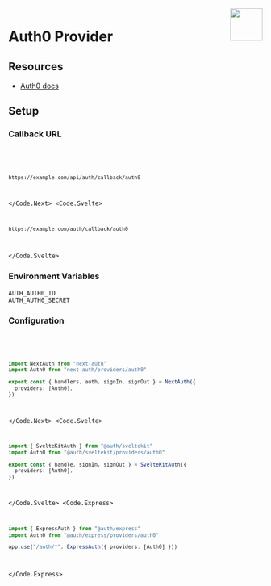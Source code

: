 
<img align="right" src="/img/providers/auth0.svg" width="64" height="64" />

# Auth0 Provider

## Resources

- [Auth0 docs](https://auth0.com/docs/authenticate)

## Setup

### Callback URL

<Code>
  <Code.Next>

```bash
https://example.com/api/auth/callback/auth0
```

  </Code.Next>
  <Code.Svelte>

```bash
https://example.com/auth/callback/auth0
```

  </Code.Svelte>
</Code>

### Environment Variables

```
AUTH_AUTH0_ID
AUTH_AUTH0_SECRET
```

### Configuration

<Code>
  <Code.Next>

```ts filename="/auth.ts"
import NextAuth from "next-auth"
import Auth0 from "next-auth/providers/auth0"

export const { handlers, auth, signIn, signOut } = NextAuth({
  providers: [Auth0],
})
```

  </Code.Next>
  <Code.Svelte>

```ts filename="/src/auth.ts"
import { SvelteKitAuth } from "@auth/sveltekit"
import Auth0 from "@auth/sveltekit/providers/auth0"

export const { handle, signIn, signOut } = SvelteKitAuth({
  providers: [Auth0],
})
```

  </Code.Svelte>
  <Code.Express>

```ts filename="/src/app.ts"
import { ExpressAuth } from "@auth/express"
import Auth0 from "@auth/express/providers/auth0"

app.use("/auth/*", ExpressAuth({ providers: [Auth0] }))
```

  </Code.Express>
</Code>
